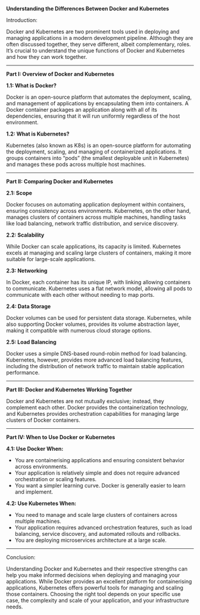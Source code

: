 **Understanding the Differences Between Docker and Kubernetes**

Introduction:

Docker and Kubernetes are two prominent tools used in deploying and managing applications in a modern development pipeline. Although they are often discussed together, they serve different, albeit complementary, roles. It's crucial to understand the unique functions of Docker and Kubernetes and how they can work together.

---

**Part I: Overview of Docker and Kubernetes**

**1.1: What is Docker?**

Docker is an open-source platform that automates the deployment, scaling, and management of applications by encapsulating them into containers. A Docker container packages an application along with all of its dependencies, ensuring that it will run uniformly regardless of the host environment.

**1.2: What is Kubernetes?**

Kubernetes (also known as K8s) is an open-source platform for automating the deployment, scaling, and managing of containerized applications. It groups containers into "pods" (the smallest deployable unit in Kubernetes) and manages these pods across multiple host machines.

---

**Part II: Comparing Docker and Kubernetes**

**2.1: Scope**

Docker focuses on automating application deployment within containers, ensuring consistency across environments. Kubernetes, on the other hand, manages clusters of containers across multiple machines, handling tasks like load balancing, network traffic distribution, and service discovery.

**2.2: Scalability**

While Docker can scale applications, its capacity is limited. Kubernetes excels at managing and scaling large clusters of containers, making it more suitable for large-scale applications.

**2.3: Networking**

In Docker, each container has its unique IP, with linking allowing containers to communicate. Kubernetes uses a flat network model, allowing all pods to communicate with each other without needing to map ports.

**2.4: Data Storage**

Docker volumes can be used for persistent data storage. Kubernetes, while also supporting Docker volumes, provides its volume abstraction layer, making it compatible with numerous cloud storage options.

**2.5: Load Balancing**

Docker uses a simple DNS-based round-robin method for load balancing. Kubernetes, however, provides more advanced load balancing features, including the distribution of network traffic to maintain stable application performance.

---

**Part III: Docker and Kubernetes Working Together**

Docker and Kubernetes are not mutually exclusive; instead, they complement each other. Docker provides the containerization technology, and Kubernetes provides orchestration capabilities for managing large clusters of Docker containers.

---

**Part IV: When to Use Docker or Kubernetes**

**4.1: Use Docker When:**

- You are containerising applications and ensuring consistent behavior across environments.
- Your application is relatively simple and does not require advanced orchestration or scaling features.
- You want a simpler learning curve. Docker is generally easier to learn and implement.

**4.2: Use Kubernetes When:**

- You need to manage and scale large clusters of containers across multiple machines.
- Your application requires advanced orchestration features, such as load balancing, service discovery, and automated rollouts and rollbacks.
- You are deploying microservices architecture at a large scale.

---

Conclusion:

Understanding Docker and Kubernetes and their respective strengths can help you make informed decisions when deploying and managing your applications. While Docker provides an excellent platform for containerising applications, Kubernetes offers powerful tools for managing and scaling those containers. Choosing the right tool depends on your specific use case, the complexity and scale of your application, and your infrastructure needs.
